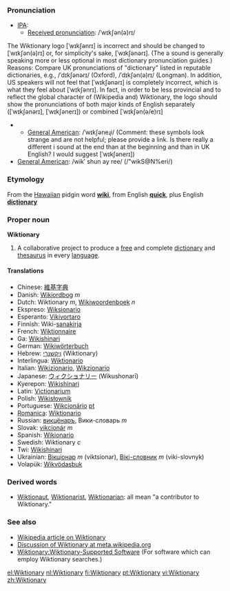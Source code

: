 ===Pronunciation===
*[[International Phonetic Alphabet|IPA]]:
**[[Received pronunciation]]: /ˈwɪkʃən(ə)rɪ/ 
The Wiktionary logo [ˈwɪkʃənrɪ] is incorrect and should be changed to [ˈwɪkʃən(ə)rɪ] or, for simplicity's sake, [ˈwɪkʃənərɪ]. (The ə sound is generally speaking more or less optional in most dictionary pronunciation guides.)
Reasons: Compare UK pronunciations of "dictionary" listed in reputable dictionaries, e.g., /ˈdɪkʃənərɪ/ (Oxford), /ˈdɪkʃən(ə)rɪ/ (Longman). In addition, US speakers will not feel that [ˈwɪkʃənərɪ] is completely incorrect, which is what they feel about [ˈwɪkʃənrɪ]. 
In fact, in order to be less provincial and to reflect the global character of (Wikipedia and) Wiktionary, the logo should show the pronunciations of both major kinds of English separately ([ˈwɪkʃənərɪ], [ˈwɪkʃənerɪ]) or combined [ˈwɪkʃən(ə/e)rɪ] 
**[[w:American English|General American]]: /ˈwɪkʃəneɻi/ (Comment: these symbols look strange and are not helpful; please provide a link. Is there really a different i sound at the end than at the beginning and than in UK English? I would suggest [ˈwɪkʃənerɪ])
*[[General American]]: /wikʹ shun ay ree/ (/"wikS@N%eri/)

===Etymology===
From the [[Hawaiian]] pidgin word '''[[wiki]]''', from English '''[[quick]]''', plus English '''[[dictionary]]'''

===Proper noun===
'''Wiktionary'''

# A collaborative project to produce a [[free]] and complete [[dictionary]] and [[thesaurus]] in every [[language]].

==== Translations ====
*Chinese: [[維基字典]]
*Danish: [[Wikiordbog]] ''m''
*Dutch: Wiktionary ''m'', [[Wikiwoordenboek]] ''n''
*Ekspreso: [[Wiksionario]]
*Esperanto: [[Vikivortaro]]
*Finnish: Wiki-[[sanakirja]]
*French: [[Wiktionnaire]]
*Ga: [[Wikishinari]]
*German: [[Wikiwörterbuch]]
*Hebrew: [[ויקשנרי]] (Wiktionary)
*Interlingua: [[Wiktionario]]
*Italian: [[Wikizionario]], [[Wikzionario]]
*Japanese: [[ウィクショナリー]] (Wikushonarī) <!-- "latin small letter i with macron" works? -->
*Kyerepon: [[Wikishinari]]
*Latin: [[Victionarium]]
*Polish: [[Wikisłownik]]
*Portuguese: [[Wikcionário]] [[:pt:Wikcionário|pt]]
*[[Romanica]]: [[Wiktionario]]
*Russian: [[викцёнаръ]], Вики-словарь ''m''
*Slovak: [[vikcionár]] ''m''
*Spanish: [[Wikionario]]
*Swedish: Wiktionary ''c''
*Twi: [[Wikishinari]]
*Ukrainian: [[Вікціонар]] ''m'' (viktsionar), [[Вікі-словник]] ''m'' (viki-slovnyk)
*Volapük: [[Wikvödasbuk]]

===Derived words===
*[[Wiktionaut]], [[Wiktionarist]], [[Wiktionarian]]: all mean "a contributor to Wiktionary."

=== See also ===
* [[w:Wiktionary|Wikipedia article on Wiktionary]]
* [[m:Wiktionary|Discussion of Wiktionary at meta.wikipedia.org]]
* [[Wiktionary:Wiktionary-Supported Software]]  (For software which can employ Wiktionary searches.)

[[el:Wiktionary]]
[[nl:Wiktionary]]
[[fi:Wiktionary]]
[[pt:Wiktionary]]
[[vi:Wiktionary]]
[[zh:Wiktionary]]